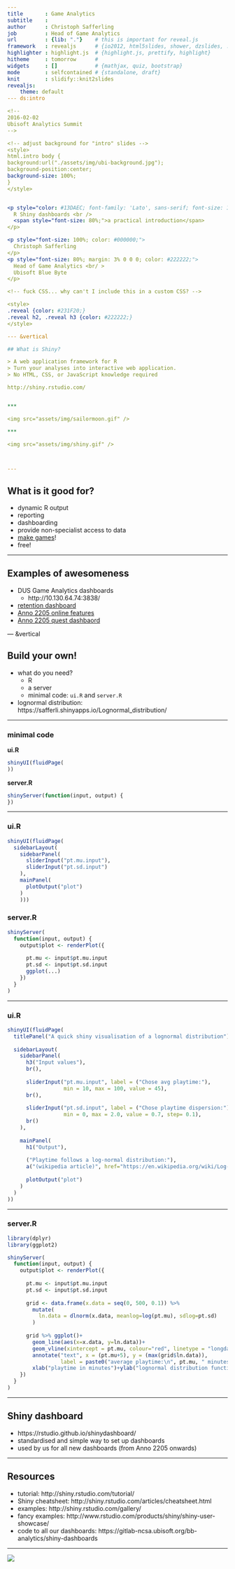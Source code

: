 ```yaml
---
title       : Game Analytics
subtitle    : 
author      : Christoph Safferling
job         : Head of Game Analytics
url         : {lib: "."}    # this is important for reveal.js
framework   : revealjs      # {io2012, html5slides, shower, dzslides, ...}
highlighter : highlight.js  # {highlight.js, prettify, highlight}
hitheme     : tomorrow      # 
widgets     : []            # {mathjax, quiz, bootstrap}
mode        : selfcontained # {standalone, draft}
knit        : slidify::knit2slides
revealjs: 
    theme: default
--- ds:intro

<!--
2016-02-02
Ubisoft Analytics Summit
-->

<!-- adjust background for "intro" slides -->
<style>
html.intro body {
background:url("./assets/img/ubi-background.jpg");
background-position:center;
background-size: 100%;
} 
</style>


<p style="color: #13DAEC; font-family: 'Lato', sans-serif; font-size: 150%; margin: 0 0 10% 0;">
  R Shiny dashboards <br />
  <span style="font-size: 80%;">a practical introduction</span>
</p>

<p style="font-size: 100%; color: #000000;">
  Christoph Safferling
</p>
<p style="font-size: 80%; margin: 3% 0 0 0; color: #222222;">
  Head of Game Analytics <br/ > 
  Ubisoft Blue Byte
</p>

<!-- fuck CSS... why can't I include this in a custom CSS? -->

<style>
.reveal {color: #231F20;}
.reveal h2, .reveal h3 {color: #222222;}
</style>

--- &vertical

## What is Shiny? 

> A web application framework for R  
> Turn your analyses into interactive web application. 
> No HTML, CSS, or JavaScript knowledge required  

http://shiny.rstudio.com/


***

<img src="assets/img/sailormoon.gif" />

***

<img src="assets/img/shiny.gif" />



---
```


## What is it good for? 

- dynamic R output
- reporting 
- dashboarding
- provide non-specialist access to data
- [make games](http://deanattali.com/blog/shiny-game-lightsout/)!
- free!


---

## Examples of awesomeness

- DUS Game Analytics dashboards
    - http://10.130.64.74:3838/
- [retention dashboard](http://10.130.64.74:3838/apps/retention_dashboard/)
- [Anno 2205 online features](http://10.130.64.74:3838/apps/anno6_online_features_dashboard/)
- [Anno 2205 quest dashbaord](http://10.130.64.74:3838/apps/anno6_quest_dashboard/)


--- &vertical

## Build your own! 

- what do you need? 
    - R
    - a server 
    - minimal code: `ui.R` and `server.R`
- lognormal distribution: https://safferli.shinyapps.io/Lognormal_distribution/

***

### minimal code

**ui.R**

```r
shinyUI(fluidPage(
))
```

**server.R**

```r
shinyServer(function(input, output) {
})
```

***

### ui.R

```r
shinyUI(fluidPage(
  sidebarLayout(
    sidebarPanel(
      sliderInput("pt.mu.input"),
      sliderInput("pt.sd.input")
    ),
    mainPanel(
      plotOutput("plot")
    )
    )))
```

### server.R

```r
shinyServer(
  function(input, output) {
    output$plot <- renderPlot({
      
      pt.mu <- input$pt.mu.input
      pt.sd <- input$pt.sd.input
      ggplot(...)  
    }) 
  }
)
```

***

### ui.R

```r
shinyUI(fluidPage(
  titlePanel("A quick shiny visualisation of a lognormal distribution"),
  
  sidebarLayout(
    sidebarPanel(
      h3("Input values"),
      br(),
      
      sliderInput("pt.mu.input", label = ("Chose avg playtime:"),
                  min = 10, max = 100, value = 45),
      br(), 
      
      sliderInput("pt.sd.input", label = ("Chose playtime dispersion:"),
                  min = 0, max = 2.0, value = 0.7, step= 0.1),
      br()
    ),
      
    mainPanel(
      h1("Output"),
      
      ("Playtime follows a log-normal distribution:"),
      a("(wikipedia article)", href="https://en.wikipedia.org/wiki/Log-normal_distribution"),
      
      plotOutput("plot")
    )
  )
))
```

***

### server.R

```r
library(dplyr)
library(ggplot2)

shinyServer(
  function(input, output) {
    output$plot <- renderPlot({
      
      pt.mu <- input$pt.mu.input
      pt.sd <- input$pt.sd.input
      
      grid <- data.frame(x.data = seq(0, 500, 0.1)) %>% 
        mutate(
          ln.data = dlnorm(x.data, meanlog=log(pt.mu), sdlog=pt.sd)
        )
      
      grid %>% ggplot()+
        geom_line(aes(x=x.data, y=ln.data))+
        geom_vline(xintercept = pt.mu, colour="red", linetype = "longdash")+
        annotate("text", x = (pt.mu+5), y = (max(grid$ln.data)), 
                 label = paste0("average playtime:\n", pt.mu, " minutes"), hjust=0)+
        xlab("playtime in minutes")+ylab("lognormal distribution function")
    }) 
  }
)
```

---

## Shiny dashboard

- https://rstudio.github.io/shinydashboard/
- standardised and simple way to set up dashboards
- used by us for all new dashboards (from Anno 2205 onwards)


---

## Resources

- tutorial: http://shiny.rstudio.com/tutorial/
- Shiny cheatsheet: http://shiny.rstudio.com/articles/cheatsheet.html
- examples: http://shiny.rstudio.com/gallery/
- fancy examples: http://www.rstudio.com/products/shiny/shiny-user-showcase/
- code to all our dashboards: https://gitlab-ncsa.ubisoft.org/bb-analytics/shiny-dashboards 


---

<img src="assets/img/free-roar.gif" />








